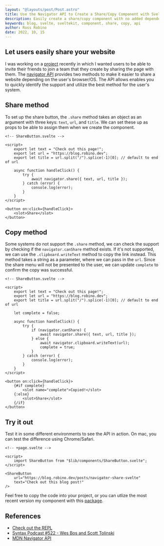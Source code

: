 ```yaml
---
layout: "@layouts/post/Post.astro"
title: Use the Navigator API to Create a Share/Copy Component with Svelte
description: Easily create a share/copy component with no added dependencies.
keywords: blog, svelte, sveltekit, component, share, copy, api
author: Ross Robino
date: 2022, 10, 15
---
```


## Let users easily share your website

I was working on a [project](https://splits.best) recently in which I wanted users to be able to invite their friends to join a team that they create by sharing the page with them. The [navigator API](https://developer.mozilla.org/en-US/docs/Web/API/Navigator/share) provides two methods to make it easier to share a website depending on the user's browser/OS. The API allows enables you to quickly identify the support and utilize the best method for the user's system.

## Share method

To set up the share button, the `.share` method takes an object as an argument with three keys: `text`, `url`, and `title`. We can set these up as props to be able to assign them when we create the component.

```svelte
<!-- ShareButton.svelte -->

<script>
	export let text = "Check out this page!";
	export let url = "https://blog.robino.dev";
	export let title = url.split("/").splice(-1)[0]; // default to end of url

	async function handleClick() {
		try {
			await navigator.share({ text, url, title });
		} catch (error) {
			console.log(error);
		}
	}
</script>

<button on:click={handleClick}>
	<slot>Share</slot>
</button>
```

## Copy method

Some systems do not support the `.share` method, we can check the support by checking if the `navigator.canShare` method exists. If it's not supported, we can use the `.clipboard.writeText` method to copy the link instead. This method takes a string as a parameter, where we can pass in the `url`. Since the share menu will not be presented to the user, we can update `complete` to confirm the copy was successful.

```svelte
<!-- ShareButton.svelte -->

<script>
	export let text = "Check out this page!";
	export let url = "https://blog.robino.dev";
	export let title = url.split("/").splice(-1)[0]; // default to end of url

	let complete = false;

	async function handleClick() {
		try {
			if (navigator.canShare) {
				await navigator.share({ text, url, title });
			} else {
				await navigator.clipboard.writeText(url);
				complete = true;
			}
		} catch (error) {
			console.log(error);
		}
	}
</script>

<button on:click={handleClick}>
	{#if complete}
		<slot name="complete">Copied!</slot>
	{:else}
		<slot>Share</slot>
	{/if}
</button>
```

## Try it out

Test it in some different environments to see the API in action. On mac, you can test the difference using Chrome/Safari.

```svelte
<!-- +page.svelte -->

<script>
	import ShareButton from "$lib/components/ShareButton.svelte";
</script>

<ShareButton 
	url="https://blog.robino.dev/posts/navigator-share-svelte"
	text="Check out this blog post!" 
/>
```

Feel free to copy the code into your project, or you can utlize the most recent version my component with this [package](https://github.com/rossrobino/components).

## References

-   [Check out the REPL](https://svelte.dev/repl/ef8dd271735d440cb6c65936ccecfa9d?version=3.51.0)
-   [Syntax Podcast #522 - Wes Bos and Scott Tolinski](https://syntax.fm/show/522/use-the-platform)
-   [MDN Navigator API](https://developer.mozilla.org/en-US/docs/Web/API/Navigator/share)
